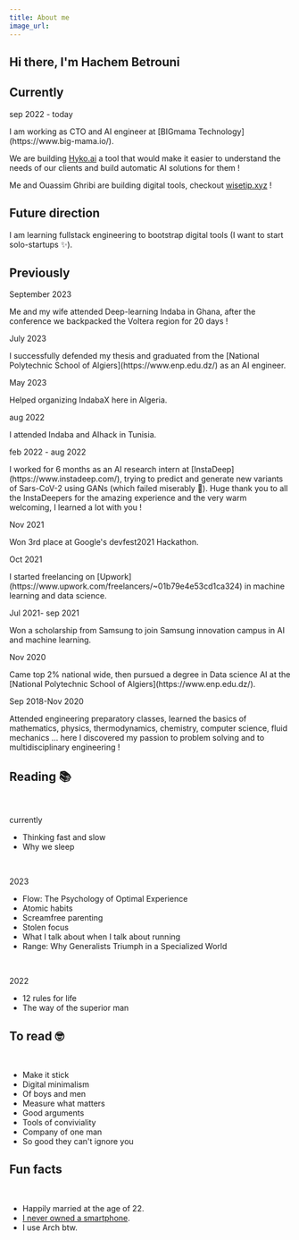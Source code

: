 ```yaml
---
title: About me
image_url:
---
```


## Hi there, I'm Hachem Betrouni

## Currently

<p className="text-sm">sep 2022 - today </p>I am working as CTO and AI engineer
at [BIGmama Technology](https://www.big-mama.io/).

We are building [Hyko.ai](https://www.hyko.ai/) a tool that would make it easier to understand
the needs of our clients and build automatic AI solutions for them !

Me and Ouassim Ghribi are building digital tools, checkout [wisetip.xyz](https://www.wisetip.xyz/) !

## Future direction

I am learning fullstack engineering to bootstrap digital tools (I want to start solo-startups ✨).

## Previously

<p className="text-sm">September 2023</p> Me and my wife attended Deep-learning Indaba
in Ghana, after the conference we backpacked the Voltera region for 20 days !

<p className="text-sm">July 2023</p>I successfully defended my thesis and
graduated from the [National Polytechnic School of
Algiers](https://www.enp.edu.dz/) as an AI engineer.

<p className="text-sm">May 2023</p>
Helped organizing IndabaX here in Algeria.

<p className="text-sm">aug 2022</p>I attended Indaba and AIhack in Tunisia.

<p className="text-sm">feb 2022 - aug 2022</p>I worked for 6 months as an AI
research intern at [InstaDeep](https://www.instadeep.com/), trying to predict
and generate new variants of Sars-CoV-2 using GANs (which failed miserably 🥹).
Huge thank you to all the InstaDeepers for the amazing experience and the very
warm welcoming, I learned a lot with you !

<p className="text-sm">Nov 2021</p>
Won 3rd place at Google's devfest2021 Hackathon.

<p className="text-sm">Oct 2021</p>I started freelancing on
[Upwork](https://www.upwork.com/freelancers/~01b79e4e53cd1ca324) in machine
learning and data science.

<p className="text-sm">Jul 2021- sep 2021</p>Won a scholarship from Samsung to
join Samsung innovation campus in AI and machine learning.

<p className="text-sm">Nov 2020</p> Came top 2% national wide, then pursued a degree
in Data science AI at the [National Polytechnic School of Algiers](https://www.enp.edu.dz/).

<p className="text-sm">Sep 2018-Nov 2020</p> Attended engineering preparatory classes,
learned the basics of mathematics, physics, thermodynamics, chemistry, computer science,
fluid mechanics ... here I discovered my passion to problem solving and to multidisciplinary
engineering !

## Reading 📚

<br />
<p className="text-md">currently</p>

- Thinking fast and slow
- Why we sleep

<br />

<p className="text-md">2023</p>

- Flow: The Psychology of Optimal Experience
- Atomic habits
- Screamfree parenting
- Stolen focus
- What I talk about when I talk about running
- Range: Why Generalists Triumph in a Specialized World

<br />
<p className="text-md">2022</p>

- 12 rules for life
- The way of the superior man

## To read 🤓

<br />

- Make it stick
- Digital minimalism
- Of boys and men
- Measure what matters
- Good arguments
- Tools of conviviality
- Company of one man
- So good they can't ignore you

## Fun facts

<br />

- Happily married at the age of 22.
- [I never owned a smartphone](/content/smartphone).
- I use Arch btw.
